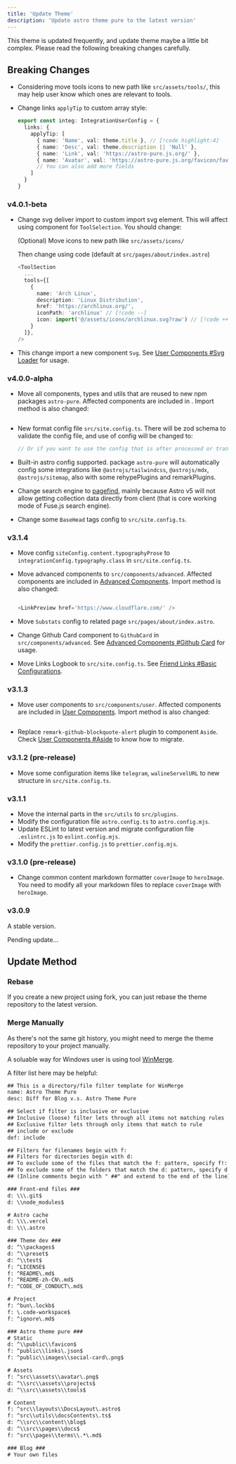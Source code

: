 ```yaml
---
title: 'Update Theme'
description: 'Update astro theme pure to the latest version'
---
```



<Aside type='caution'>
  This theme is updated frequently, and update theme maybe a little bit complex. Please read the
  following breaking changes carefully.
</Aside>

## Breaking Changes

- Considering move tools icons to new path like `src/assets/tools/`, this may help user know which ones are relevant to tools.
- Change links `applyTip` to custom array style:

  ```ts title="src/site.config.ts"
  export const integ: IntegrationUserConfig = {
    links: {
      applyTip: [
        { name: 'Name', val: theme.title }, // [!code highlight:4]
        { name: 'Desc', val: theme.description || 'Null' },
        { name: 'Link', val: 'https://astro-pure.js.org/' },
        { name: 'Avatar', val: 'https://astro-pure.js.org/favicon/favicon.ico' }
        // You can also add more fields
      ]
    }
  }
  ```

### v4.0.1-beta

- Change svg deliver import to custom import svg element. This will affect using component for `ToolSelection`. You should change:

  (Optional) Move icons to new path like `src/assets/icons/`

  Then change using code (default at `src/pages/about/index.astro`)

  ```ts title="src/pages/about/index.astro"
  <ToolSection
    ...
    tools={[
      {
        name: 'Arch Linux',
        description: 'Linux Distribution',
        href: 'https://archlinux.org/',
        iconPath: 'archlinux' // [!code --]
        icon: import('@/assets/icons/archlinux.svg?raw') // [!code ++]
      }
    ]},
  />

- This change import a new component `Svg`. See [User Components #Svg Loader](/docs/integrations/components#svg-loader) for usage.

### v4.0.0-alpha

- Move all components, types and utils that are reused to new npm packages `astro-pure`. Affected components are included in . Import method is also changed:

  ```ts
  ```

- New format config file `src/site.config.ts`. There will be zod schema to validate the config file, and use of config will be changed to:
  
    ```ts
    // Or if you want to use the config that is after processed or transformed
    ```

- Built-in astro config supported. package `astro-pure` will automatically config some integrations like `@astrojs/tailwindcss`, `@astrojs/mdx`, `@astrojs/sitemap`, also with some rehypePlugins and remarkPlugins.
- Change search engine to [pagefind](https://pagefind.app/), mainly because Astro v5 will not allow getting collection data directly from client (that is core working mode of Fuse.js search engine).
- Change some `BaseHead` tags config to `src/site.config.ts`.

### v3.1.4

- Move config `siteConfig.content.typographyProse` to `integrationConfig.typography.class` in `src/site.config.ts`.
- Move advanced components to `src/components/advanced`. Affected components are included in [Advanced Components](/docs/integrations/advanced). Import method is also changed:

  ```ts

  <LinkPreview href='https://www.cloudflare.com/' />
  ```

- Move `Substats` config to related page `src/pages/about/index.astro`.
- Change Github Card component to `GithubCard` in `src/components/advanced`. See [Advanced Components #Github Card](http://localhost:4321/docs/integrations/advanced#github-card) for usage.
- Move Links Logbook to `src/site.config.ts`. See [Friend Links #Basic Configurations](/docs/integrations/links#basic-configurations).

### v3.1.3

- Move user components to `src/components/user`. Affected components are included in [User Components](/docs/integrations/components). Import method is also changed:

  ```ts
  ```

- Replace `remark-github-blockquote-alert` plugin to component `Aside`. Check [User Components #Aside](/docs/integrations/components#aside) to know how to migrate.

### v3.1.2 (pre-release)

- Move some configuration items like `telegram`, `walineServelURL` to new structure in `src/site.config.ts`.

### v3.1.1

- Move the internal parts in the `src/utils` to `src/plugins`.
- Modify the configuration file `astro.config.ts` to `astro.config.mjs`.
- Update ESLint to latest version and migrate configuration file `.eslintrc.js` to `eslint.config.mjs`.
- Modify the `prettier.config.js` to `prettier.config.mjs`.

### v3.1.0 (pre-release)

- Change common content markdown formatter `coverImage` to `heroImage`. You need to modify all your markdown files to replace `coverImage` with `heroImage`.

### v3.0.9

A stable version.

Pending update...

## Update Method

### Rebase

If you create a new project using fork, you can just rebase the theme repository to the latest version.

### Merge Manually

As there's not the same git history, you might need to merge the theme repository to your project manually.

A soluable way for Windows user is using tool [WinMerge](https://winmerge.org/).

A filter list here may be helpful:

```diff
## This is a directory/file filter template for WinMerge
name: Astro Theme Pure
desc: Diff for Blog v.s. Astro Theme Pure

## Select if filter is inclusive or exclusive
## Inclusive (loose) filter lets through all items not matching rules
## Exclusive filter lets through only items that match to rule
## include or exclude
def: include

## Filters for filenames begin with f:
## Filters for directories begin with d:
## To exclude some of the files that match the f: pattern, specify f!:
## To exclude some of the folders that match the d: pattern, specify d!:
## (Inline comments begin with " ##" and extend to the end of the line)

### Front-end files ###
d: \\\.git$
d: \\node_modules$

# Astro cache
d: \\\.vercel
d: \\\.astro

### Theme dev ###
d: ^\\packages$
d: ^\\preset$
d: ^\\test$
f: ^LICENSE$
f: ^README\.md$
f: ^README-zh-CN\.md$
f: ^CODE_OF_CONDUCT\.md$

# Project
f: ^bun\.lockb$
f: \.code-workspace$
f: ^ignore\.md$

### Astro theme pure ###
# Static
d: ^\\public\\favicon$
f: ^public\\links\.json$
f: ^public\\images\\social-card\.png$

# Assets
f: ^src\\assets\\avatar\.png$
d: ^\\src\\assets\\projects$
d: ^\\src\\assets\\tools$

# Content
f: ^src\\layouts\\DocsLayout\.astro$
f: ^src\\utils\\docsContents\.ts$
d: ^\\src\\content\\blog$
d: ^\\src\\pages\\docs$
f: ^src\\pages\\terms\\.*\.md$

### Blog ###
# Your own files
```
